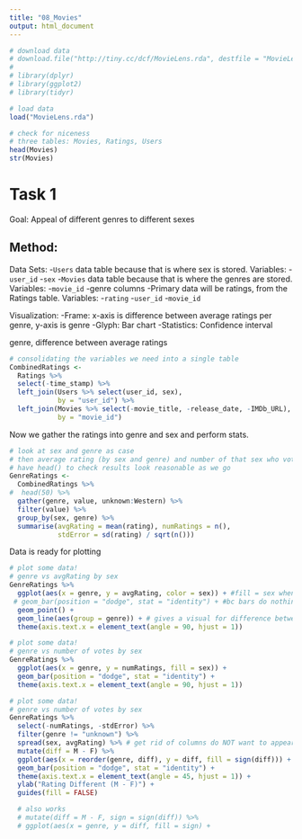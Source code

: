 ```yaml
---
title: "08_Movies"
output: html_document
---
```


```r
# download data
# download.file("http://tiny.cc/dcf/MovieLens.rda", destfile = "MovieLens.rda")
# 
# library(dplyr)
# library(ggplot2)
# library(tidyr)
```

```r
# load data
load("MovieLens.rda")

# check for niceness
# three tables: Movies, Ratings, Users
head(Movies)
str(Movies)
```

# Task 1

Goal: Appeal of different genres to different sexes

## Method:

Data Sets:
-`Users` data table because that is where sex is stored. Variables:
  -`user_id`
  -`sex`
-`Movies` data table because that is where the genres are stored. Variables:
  -`movie_id`
  -genre columns
-Primary data will be ratings, from the Ratings table. Variables:
  -`rating`
  -`user_id`
  -`movie_id`

Visualization:
-Frame: x-axis is difference between average ratings per genre, y-axis is genre
-Glyph: Bar chart
-Statistics: Confidence interval

genre, difference between average ratings

```r
# consolidating the variables we need into a single table
CombinedRatings <- 
  Ratings %>% 
  select(-time_stamp) %>% 
  left_join(Users %>% select(user_id, sex), 
            by = "user_id") %>% 
  left_join(Movies %>% select(-movie_title, -release_date, -IMDb_URL), 
            by = "movie_id")
```


Now we gather the ratings into genre and sex and perform stats.
```r
# look at sex and genre as case
# then average rating (by sex and genre) and number of that sex who voted for that genre
# have head() to check results look reasonable as we go
GenreRatings <- 
  CombinedRatings %>% 
#  head(50) %>% 
  gather(genre, value, unknown:Western) %>% 
  filter(value) %>% 
  group_by(sex, genre) %>% 
  summarise(avgRating = mean(rating), numRatings = n(),
            stdError = sd(rating) / sqrt(n()))
```

Data is ready for plotting

```r
# plot some data!
# genre vs avgRating by sex
GenreRatings %>% 
  ggplot(aes(x = genre, y = avgRating, color = sex)) + #fill = sex when using bar
 # geom_bar(position = "dodge", stat = "identity") + #bc bars do nothing for us
  geom_point() +
  geom_line(aes(group = genre)) + # gives a visual for difference between sexes
  theme(axis.text.x = element_text(angle = 90, hjust = 1))
```

```r
# plot some data!
# genre vs number of votes by sex
GenreRatings %>% 
  ggplot(aes(x = genre, y = numRatings, fill = sex)) +
  geom_bar(position = "dodge", stat = "identity") +
  theme(axis.text.x = element_text(angle = 90, hjust = 1))
```

```r
# plot some data!
# genre vs number of votes by sex
GenreRatings %>% 
  select(-numRatings, -stdError) %>% 
  filter(genre != "unknown") %>% 
  spread(sex, avgRating) %>% # get rid of columns do NOT want to appear in output
  mutate(diff = M - F) %>% 
  ggplot(aes(x = reorder(genre, diff), y = diff, fill = sign(diff))) +
  geom_bar(position = "dodge", stat = "identity") +
  theme(axis.text.x = element_text(angle = 45, hjust = 1)) +
  ylab("Rating Different (M - F)") +
  guides(fill = FALSE)

  # also works
  # mutate(diff = M - F, sign = sign(diff)) %>% 
  # ggplot(aes(x = genre, y = diff, fill = sign) +
```







































